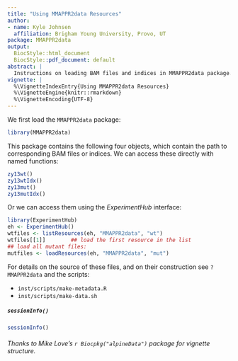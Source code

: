 ```yaml
---
title: "Using MMAPPR2data Resources"
author:
- name: Kyle Johnsen
  affiliation: Brigham Young University, Provo, UT
package: MMAPPR2data
output: 
  BiocStyle::html_document
  BiocStyle::pdf_document: default
abstract: |
  Instructions on loading BAM files and indices in MMAPPR2data package.
vignette: |
  %\VignetteIndexEntry{Using MMAPPR2data Resources}
  %\VignetteEngine{knitr::rmarkdown}
  %\VignetteEncoding{UTF-8}  
---
```


We first load the `MMAPPR2data` package:

```r
library(MMAPPR2data)
```

This package contains the following four objects, which contain
the path to corresponding BAM files or indices.
We can access these directly with named functions:

```r
zy13wt()
zy13wtIdx()
zy13mut()
zy13mutIdx()
```

Or we can access them using the *ExperimentHub* interface:

```r
library(ExperimentHub)
eh <- ExperimentHub()
wtfiles <- listResources(eh, "MMAPPR2data", "wt")
wtfiles[[1]]        ## load the first resource in the list
## load all mutant files:
mutfiles <- loadResources(eh, "MMAPPR2data", "mut")
```

For details on the source of these files, and on their construction
see `?MMAPPR2data` and the scripts:

* `inst/scripts/make-metadata.R`
* `inst/scripts/make-data.sh`

##### `sessionInfo()`
```r
sessionInfo()
```

###### Thanks to Mike Love's `r Biocpkg("alpineData")` package for vignette structure.

